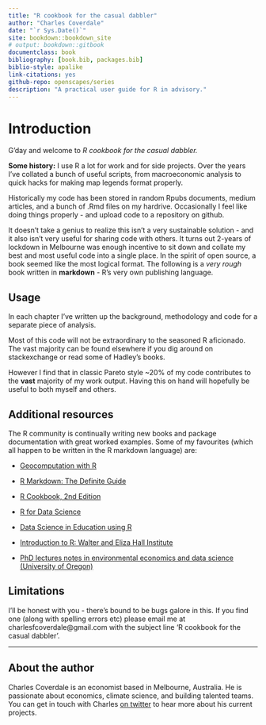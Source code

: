 ```yaml
--- 
title: "R cookbook for the casual dabbler"
author: "Charles Coverdale"
date: "`r Sys.Date()`"
site: bookdown::bookdown_site
# output: bookdown::gitbook
documentclass: book
bibliography: [book.bib, packages.bib]
biblio-style: apalike
link-citations: yes
github-repo: openscapes/series
description: "A practical user guide for R in advisory."
---
```


# Introduction

G'day and welcome to *R cookbook for the casual dabbler.*

**Some history:** I use R a lot for work and for side projects. Over the years I've collated a bunch of useful scripts, from macroeconomic analysis to quick hacks for making map legends format properly.

Historically my code has been stored in random Rpubs documents, medium articles, and a bunch of .Rmd files on my hardrive. Occasionally I feel like doing things properly - and upload code to a repository on github.

It doesn't take a genius to realize this isn't a very sustainable solution - and it also isn't very useful for sharing code with others. It turns out 2-years of lockdown in Melbourne was enough incentive to sit down and collate my best and most useful code into a single place. In the spirit of open source, a book seemed like the most logical format. The following is a *very rough* book written in **markdown** - R's very own publishing language.

## Usage

In each chapter I've written up the background, methodology and code for a separate piece of analysis.

Most of this code will not be extraordinary to the seasoned R aficionado. The vast majority can be found elsewhere if you dig around on stackexchange or read some of Hadley's books.

However I find that in classic Pareto style \~20% of my code contributes to the **vast** majority of my work output. Having this on hand will hopefully be useful to both myself and others.

## Additional resources

The R community is continually writing new books and package documentation with great worked examples. Some of my favourites (which all happen to be written in the R markdown language) are:

-   [Geocomputation with R](https://bookdown.org/robinlovelace/geocompr/)

-   [R Markdown: The Definite Guide](https://bookdown.org/yihui/rmarkdown/)

-   [R Cookbook, 2nd Edition](R%20Cookbook,%202nd%20Edition)

-   [R for Data Science](https://r4ds.had.co.nz/)

-   [Data Science in Education using R](https://datascienceineducation.com/)

-   [Introduction to R: Walter and Eliza Hall Institute](https://bookdown.org/ansellbr/WEHI_tidyR_course_book/)

-   [PhD lectures notes in environmental economics and data science (University of Oregon)](https://github.com/uo-ec607/lectures)

## Limitations

I'll be honest with you - there's bound to be bugs galore in this. If you find one (along with spelling errors etc) please email me at charlesfcoverdale\@gmail.com with the subject line 'R cookbook for the casual dabbler'.

----

## About the author

Charles Coverdale is an economist based in Melbourne, Australia. He is passionate about economics, climate science, and building talented teams. You can get in touch with Charles [on twitter](https://twitter.com/cfcoverdale) to hear more about his current projects.